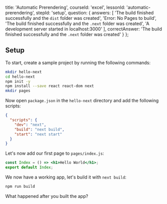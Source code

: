 
  title: 'Automatic Prerendering',
  courseId: 'excel',
  lessonId: 'automatic-prerendering',
  stepId: 'setup',
  question: {
    answers: [
      'The build finished successfully and the `dist` folder was created',
      'Error: No Pages to build',
      'The build finished successfully and the `.next` folder was created',
      'A development server started in localhost:3000'
    ],
    correctAnswer: 'The build finished successfully and the `.next` folder was created'
  }
};

## Setup

To start, create a sample project by running the following commands:

```bash
mkdir hello-next
cd hello-next
npm init -y
npm install --save react react-dom next
mkdir pages
```

Now open `package.json` in the `hello-next` directory and add the following scripts:

```json
{
  "scripts": {
    "dev": "next",
    "build": "next build",
    "start": "next start"
  }
}
```

Let's now add our first page to `pages/index.js`:

```jsx
const Index = () => <h1>Hello World</h1>;
export default Index;
```

We now have a working app, let's build it with `next build`:

```bash
npm run build
```

What happened after you built the app?

